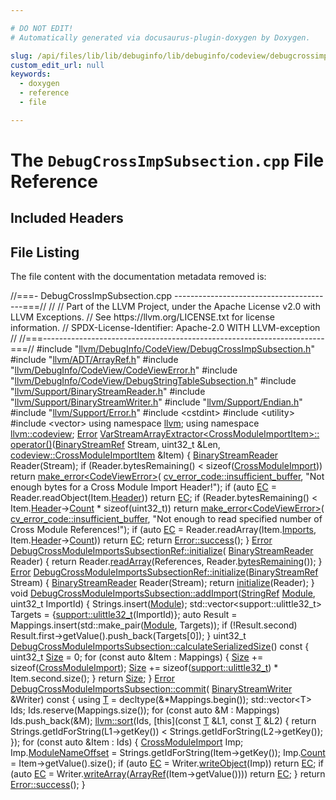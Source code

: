 ```yaml
---

# DO NOT EDIT!
# Automatically generated via docusaurus-plugin-doxygen by Doxygen.

slug: /api/files/lib/lib/debuginfo/lib/debuginfo/codeview/debugcrossimpsubsection-cpp
custom_edit_url: null
keywords:
  - doxygen
  - reference
  - file

---
```





# The `DebugCrossImpSubsection.cpp` File Reference

<DoxygenPage pluginConfig={pluginConfig}>



## Included Headers

<IncludesList>
<IncludesListItem
  filePath="llvm/DebugInfo/CodeView/DebugCrossImpSubsection.h"
  permalink="/docs/api/files/include/include/llvm/include/llvm/debuginfo/include/llvm/debuginfo/codeview/debugcrossimpsubsection-h"
  isLocal="true" />
<IncludesListItem
  filePath="llvm/ADT/ArrayRef.h"
  permalink="/docs/api/files/include/include/llvm/include/llvm/adt/arrayref-h"
  isLocal="true" />
<IncludesListItem
  filePath="llvm/DebugInfo/CodeView/CodeViewError.h"
  permalink="/docs/api/files/include/include/llvm/include/llvm/debuginfo/include/llvm/debuginfo/codeview/codeviewerror-h"
  isLocal="true" />
<IncludesListItem
  filePath="llvm/DebugInfo/CodeView/DebugStringTableSubsection.h"
  permalink="/docs/api/files/include/include/llvm/include/llvm/debuginfo/include/llvm/debuginfo/codeview/debugstringtablesubsection-h"
  isLocal="true" />
<IncludesListItem
  filePath="llvm/Support/BinaryStreamReader.h"
  permalink="/docs/api/files/include/include/llvm/include/llvm/support/binarystreamreader-h"
  isLocal="true" />
<IncludesListItem
  filePath="llvm/Support/BinaryStreamWriter.h"
  permalink="/docs/api/files/include/include/llvm/include/llvm/support/binarystreamwriter-h"
  isLocal="true" />
<IncludesListItem
  filePath="llvm/Support/Endian.h"
  permalink="/docs/api/files/include/include/llvm/include/llvm/support/endian-h"
  isLocal="true" />
<IncludesListItem
  filePath="llvm/Support/Error.h"
  permalink="/docs/api/files/include/include/llvm/include/llvm/support/error-h"
  isLocal="true" />
<IncludesListItem
  filePath="cstdint"
  permalink=""
  isLocal="false" />
<IncludesListItem
  filePath="utility"
  permalink=""
  isLocal="false" />
<IncludesListItem
  filePath="vector"
  permalink=""
  isLocal="false" />
</IncludesList>


## File Listing

The file content with the documentation metadata removed is:

<ProgramListing>

<Link id="l00001" /><CodeLine lineNumber="1"><Highlight kind="comment">//===- DebugCrossImpSubsection.cpp ----------------------------------------===//</Highlight><Highlight kind="normal"></Highlight></CodeLine>
<Link id="l00002" /><CodeLine lineNumber="2"><Highlight kind="normal"></Highlight><Highlight kind="comment">//</Highlight><Highlight kind="normal"></Highlight></CodeLine>
<Link id="l00003" /><CodeLine lineNumber="3"><Highlight kind="normal"></Highlight><Highlight kind="comment">// Part of the LLVM Project, under the Apache License v2.0 with LLVM Exceptions.</Highlight><Highlight kind="normal"></Highlight></CodeLine>
<Link id="l00004" /><CodeLine lineNumber="4"><Highlight kind="normal"></Highlight><Highlight kind="comment">// See https://llvm.org/LICENSE.txt for license information.</Highlight><Highlight kind="normal"></Highlight></CodeLine>
<Link id="l00005" /><CodeLine lineNumber="5"><Highlight kind="normal"></Highlight><Highlight kind="comment">// SPDX-License-Identifier: Apache-2.0 WITH LLVM-exception</Highlight><Highlight kind="normal"></Highlight></CodeLine>
<Link id="l00006" /><CodeLine lineNumber="6"><Highlight kind="normal"></Highlight><Highlight kind="comment">//</Highlight><Highlight kind="normal"></Highlight></CodeLine>
<Link id="l00007" /><CodeLine lineNumber="7"><Highlight kind="normal"></Highlight><Highlight kind="comment">//===----------------------------------------------------------------------===//</Highlight><Highlight kind="normal"></Highlight></CodeLine>
<Link id="l00008" /><CodeLine lineNumber="8"><Highlight kind="normal"></Highlight></CodeLine>
<Link id="l00009" /><CodeLine lineNumber="9"><Highlight kind="normal"></Highlight><Highlight kind="preprocessor">#include &quot;<a href="/docs/api/files/include/include/llvm/include/llvm/debuginfo/include/llvm/debuginfo/codeview/debugcrossimpsubsection-h">llvm/DebugInfo/CodeView/DebugCrossImpSubsection.h</a>&quot;</Highlight><Highlight kind="normal"></Highlight></CodeLine>
<Link id="l00010" /><CodeLine lineNumber="10"><Highlight kind="normal"></Highlight><Highlight kind="preprocessor">#include &quot;<a href="/docs/api/files/include/include/llvm/include/llvm/adt/arrayref-h">llvm/ADT/ArrayRef.h</a>&quot;</Highlight><Highlight kind="normal"></Highlight></CodeLine>
<Link id="l00011" /><CodeLine lineNumber="11"><Highlight kind="normal"></Highlight><Highlight kind="preprocessor">#include &quot;<a href="/docs/api/files/include/include/llvm/include/llvm/debuginfo/include/llvm/debuginfo/codeview/codeviewerror-h">llvm/DebugInfo/CodeView/CodeViewError.h</a>&quot;</Highlight><Highlight kind="normal"></Highlight></CodeLine>
<Link id="l00012" /><CodeLine lineNumber="12"><Highlight kind="normal"></Highlight><Highlight kind="preprocessor">#include &quot;<a href="/docs/api/files/include/include/llvm/include/llvm/debuginfo/include/llvm/debuginfo/codeview/debugstringtablesubsection-h">llvm/DebugInfo/CodeView/DebugStringTableSubsection.h</a>&quot;</Highlight><Highlight kind="normal"></Highlight></CodeLine>
<Link id="l00013" /><CodeLine lineNumber="13"><Highlight kind="normal"></Highlight><Highlight kind="preprocessor">#include &quot;<a href="/docs/api/files/include/include/llvm/include/llvm/support/binarystreamreader-h">llvm/Support/BinaryStreamReader.h</a>&quot;</Highlight><Highlight kind="normal"></Highlight></CodeLine>
<Link id="l00014" /><CodeLine lineNumber="14"><Highlight kind="normal"></Highlight><Highlight kind="preprocessor">#include &quot;<a href="/docs/api/files/include/include/llvm/include/llvm/support/binarystreamwriter-h">llvm/Support/BinaryStreamWriter.h</a>&quot;</Highlight><Highlight kind="normal"></Highlight></CodeLine>
<Link id="l00015" /><CodeLine lineNumber="15"><Highlight kind="normal"></Highlight><Highlight kind="preprocessor">#include &quot;<a href="/docs/api/files/include/include/llvm/include/llvm/support/endian-h">llvm/Support/Endian.h</a>&quot;</Highlight><Highlight kind="normal"></Highlight></CodeLine>
<Link id="l00016" /><CodeLine lineNumber="16"><Highlight kind="normal"></Highlight><Highlight kind="preprocessor">#include &quot;<a href="/docs/api/files/include/include/llvm/include/llvm/support/error-h">llvm/Support/Error.h</a>&quot;</Highlight><Highlight kind="normal"></Highlight></CodeLine>
<Link id="l00017" /><CodeLine lineNumber="17"><Highlight kind="normal"></Highlight><Highlight kind="preprocessor">#include &lt;cstdint&gt;</Highlight><Highlight kind="normal"></Highlight></CodeLine>
<Link id="l00018" /><CodeLine lineNumber="18"><Highlight kind="normal"></Highlight><Highlight kind="preprocessor">#include &lt;utility&gt;</Highlight><Highlight kind="normal"></Highlight></CodeLine>
<Link id="l00019" /><CodeLine lineNumber="19"><Highlight kind="normal"></Highlight><Highlight kind="preprocessor">#include &lt;vector&gt;</Highlight><Highlight kind="normal"></Highlight></CodeLine>
<Link id="l00020" /><CodeLine lineNumber="20"><Highlight kind="normal"></Highlight></CodeLine>
<Link id="l00021" /><CodeLine lineNumber="21"><Highlight kind="normal"></Highlight><Highlight kind="keyword">using namespace </Highlight><Highlight kind="normal"><a href="/docs/api/namespaces/llvm">llvm</a>;</Highlight></CodeLine>
<Link id="l00022" /><CodeLine lineNumber="22"><Highlight kind="normal"></Highlight><Highlight kind="keyword">using namespace </Highlight><Highlight kind="normal"><a href="/docs/api/namespaces/llvm/codeview">llvm::codeview</a>;</Highlight></CodeLine>
<Link id="l00023" /><CodeLine lineNumber="23"><Highlight kind="normal"></Highlight></CodeLine>
<Link id="l00024" /><CodeLine lineNumber="24"><Highlight kind="normal"><a href="/docs/api/classes/llvm/error">Error</a> <a href="/docs/api/structs/llvm/varstreamarrayextractor/#a4e7a87abc173694df4fd4f9255636528">VarStreamArrayExtractor&lt;CrossModuleImportItem&gt;::</a></Highlight></CodeLine>
<Link id="l00025" /><CodeLine lineNumber="25"><Highlight kind="normal"><a href="/docs/api/structs/llvm/varstreamarrayextractor/#a4e7a87abc173694df4fd4f9255636528">operator()</a>(<a href="/docs/api/classes/llvm/binarystreamref">BinaryStreamRef</a> Stream, uint32&#95;t &amp;Len,</Highlight></CodeLine>
<Link id="l00026" /><CodeLine lineNumber="26"><Highlight kind="normal">           <a href="/docs/api/structs/llvm/codeview/crossmoduleimportitem">codeview::CrossModuleImportItem</a> &amp;Item) &#123;</Highlight></CodeLine>
<Link id="l00027" /><CodeLine lineNumber="27"><Highlight kind="normal">  <a href="/docs/api/classes/llvm/binarystreamreader">BinaryStreamReader</a> Reader(Stream);</Highlight></CodeLine>
<Link id="l00028" /><CodeLine lineNumber="28"><Highlight kind="normal">  </Highlight><Highlight kind="keywordflow">if</Highlight><Highlight kind="normal"> (Reader.bytesRemaining() &lt; </Highlight><Highlight kind="keyword">sizeof</Highlight><Highlight kind="normal">(<a href="/docs/api/structs/llvm/codeview/crossmoduleimport">CrossModuleImport</a>))</Highlight></CodeLine>
<Link id="l00029" /><CodeLine lineNumber="29"><Highlight kind="normal">    </Highlight><Highlight kind="keywordflow">return</Highlight><Highlight kind="normal"> <a href="/docs/api/namespaces/llvm/#a9999bd897fc8a1648bd69b36fee2d357">make&#95;error&lt;CodeViewError&gt;</a>(</Highlight></CodeLine>
<Link id="l00030" /><CodeLine lineNumber="30"><Highlight kind="normal">        <a href="/docs/api/namespaces/llvm/codeview/#a0e494c491fad71e29cc10efce7c59f6ca30d5ef9a8eb9e9530b28192db6bd88b0">cv&#95;error&#95;code::insufficient&#95;buffer</a>,</Highlight></CodeLine>
<Link id="l00031" /><CodeLine lineNumber="31"><Highlight kind="normal">        </Highlight><Highlight kind="stringliteral">&quot;Not enough bytes for a Cross Module Import Header!&quot;</Highlight><Highlight kind="normal">);</Highlight></CodeLine>
<Link id="l00032" /><CodeLine lineNumber="32"><Highlight kind="normal">  </Highlight><Highlight kind="keywordflow">if</Highlight><Highlight kind="normal"> (</Highlight><Highlight kind="keyword">auto</Highlight><Highlight kind="normal"> <a href="/docs/api/namespaces/llvm/codeview/#a2e1cbb0e2bd7a35ed99c31853dc45374a3fd6b696867d70225deda7868308679b">EC</a> = Reader.readObject(Item.<a href="/docs/api/structs/llvm/codeview/crossmoduleimportitem/#a881da5e8f7e165f38c87678d90899cb2">Header</a>))</Highlight></CodeLine>
<Link id="l00033" /><CodeLine lineNumber="33"><Highlight kind="normal">    </Highlight><Highlight kind="keywordflow">return</Highlight><Highlight kind="normal"> <a href="/docs/api/namespaces/llvm/codeview/#a2e1cbb0e2bd7a35ed99c31853dc45374a3fd6b696867d70225deda7868308679b">EC</a>;</Highlight></CodeLine>
<Link id="l00034" /><CodeLine lineNumber="34"><Highlight kind="normal">  </Highlight><Highlight kind="keywordflow">if</Highlight><Highlight kind="normal"> (Reader.bytesRemaining() &lt; Item.<a href="/docs/api/structs/llvm/codeview/crossmoduleimportitem/#a881da5e8f7e165f38c87678d90899cb2">Header</a>-&gt;<a href="/docs/api/structs/llvm/codeview/crossmoduleimport/#a5bf9b0b0dfbf2da1d40cbaf3b5520a5e">Count</a> &#42; </Highlight><Highlight kind="keyword">sizeof</Highlight><Highlight kind="normal">(uint32&#95;t))</Highlight></CodeLine>
<Link id="l00035" /><CodeLine lineNumber="35"><Highlight kind="normal">    </Highlight><Highlight kind="keywordflow">return</Highlight><Highlight kind="normal"> <a href="/docs/api/namespaces/llvm/#a9999bd897fc8a1648bd69b36fee2d357">make&#95;error&lt;CodeViewError&gt;</a>(</Highlight></CodeLine>
<Link id="l00036" /><CodeLine lineNumber="36"><Highlight kind="normal">        <a href="/docs/api/namespaces/llvm/codeview/#a0e494c491fad71e29cc10efce7c59f6ca30d5ef9a8eb9e9530b28192db6bd88b0">cv&#95;error&#95;code::insufficient&#95;buffer</a>,</Highlight></CodeLine>
<Link id="l00037" /><CodeLine lineNumber="37"><Highlight kind="normal">        </Highlight><Highlight kind="stringliteral">&quot;Not enough to read specified number of Cross Module References!&quot;</Highlight><Highlight kind="normal">);</Highlight></CodeLine>
<Link id="l00038" /><CodeLine lineNumber="38"><Highlight kind="normal">  </Highlight><Highlight kind="keywordflow">if</Highlight><Highlight kind="normal"> (</Highlight><Highlight kind="keyword">auto</Highlight><Highlight kind="normal"> <a href="/docs/api/namespaces/llvm/codeview/#a2e1cbb0e2bd7a35ed99c31853dc45374a3fd6b696867d70225deda7868308679b">EC</a> = Reader.readArray(Item.<a href="/docs/api/structs/llvm/codeview/crossmoduleimportitem/#a114c9f632e77cbd049d88864c3bab5f3">Imports</a>, Item.<a href="/docs/api/structs/llvm/codeview/crossmoduleimportitem/#a881da5e8f7e165f38c87678d90899cb2">Header</a>-&gt;<a href="/docs/api/structs/llvm/codeview/crossmoduleimport/#a5bf9b0b0dfbf2da1d40cbaf3b5520a5e">Count</a>))</Highlight></CodeLine>
<Link id="l00039" /><CodeLine lineNumber="39"><Highlight kind="normal">    </Highlight><Highlight kind="keywordflow">return</Highlight><Highlight kind="normal"> <a href="/docs/api/namespaces/llvm/codeview/#a2e1cbb0e2bd7a35ed99c31853dc45374a3fd6b696867d70225deda7868308679b">EC</a>;</Highlight></CodeLine>
<Link id="l00040" /><CodeLine lineNumber="40"><Highlight kind="normal">  </Highlight><Highlight kind="keywordflow">return</Highlight><Highlight kind="normal"> <a href="/docs/api/classes/llvm/error/#a4dfd0813c3d0e0a30439b5a3e9196b59">Error::success</a>();</Highlight></CodeLine>
<Link id="l00041" /><CodeLine lineNumber="41"><Highlight kind="normal">&#125;</Highlight></CodeLine>
<Link id="l00042" /><CodeLine lineNumber="42"><Highlight kind="normal"></Highlight></CodeLine>
<Link id="l00043" /><CodeLine lineNumber="43" lineLink="/docs/api/classes/llvm/codeview/debugcrossmoduleimportssubsectionref/#a96c8b8995d83c6be3aae8e3d6bf567d7"><Highlight kind="normal"><a href="/docs/api/classes/llvm/error">Error</a> <a href="/docs/api/classes/llvm/codeview/debugcrossmoduleimportssubsectionref/#a96c8b8995d83c6be3aae8e3d6bf567d7">DebugCrossModuleImportsSubsectionRef::initialize</a>(</Highlight></CodeLine>
<Link id="l00044" /><CodeLine lineNumber="44"><Highlight kind="normal">    <a href="/docs/api/classes/llvm/binarystreamreader">BinaryStreamReader</a> Reader) &#123;</Highlight></CodeLine>
<Link id="l00045" /><CodeLine lineNumber="45"><Highlight kind="normal">  </Highlight><Highlight kind="keywordflow">return</Highlight><Highlight kind="normal"> Reader.<a href="/docs/api/classes/llvm/binarystreamreader/#ab88a8b3835c1028f8fd6c2b23f396d30">readArray</a>(References, Reader.<a href="/docs/api/classes/llvm/binarystreamreader/#a81b49f753bf7db44da6cf4b0fc59b76e">bytesRemaining</a>());</Highlight></CodeLine>
<Link id="l00046" /><CodeLine lineNumber="46"><Highlight kind="normal">&#125;</Highlight></CodeLine>
<Link id="l00047" /><CodeLine lineNumber="47"><Highlight kind="normal"></Highlight></CodeLine>
<Link id="l00048" /><CodeLine lineNumber="48" lineLink="/docs/api/classes/llvm/codeview/debugcrossmoduleimportssubsectionref/#ad40e576b4a7ec0eb82dc6b3e67140f84"><Highlight kind="normal"><a href="/docs/api/classes/llvm/error">Error</a> <a href="/docs/api/classes/llvm/codeview/debugcrossmoduleimportssubsectionref/#a96c8b8995d83c6be3aae8e3d6bf567d7">DebugCrossModuleImportsSubsectionRef::initialize</a>(<a href="/docs/api/classes/llvm/binarystreamref">BinaryStreamRef</a> Stream) &#123;</Highlight></CodeLine>
<Link id="l00049" /><CodeLine lineNumber="49"><Highlight kind="normal">  <a href="/docs/api/classes/llvm/binarystreamreader">BinaryStreamReader</a> Reader(Stream);</Highlight></CodeLine>
<Link id="l00050" /><CodeLine lineNumber="50"><Highlight kind="normal">  </Highlight><Highlight kind="keywordflow">return</Highlight><Highlight kind="normal"> <a href="/docs/api/classes/llvm/codeview/debugcrossmoduleimportssubsectionref/#a96c8b8995d83c6be3aae8e3d6bf567d7">initialize</a>(Reader);</Highlight></CodeLine>
<Link id="l00051" /><CodeLine lineNumber="51"><Highlight kind="normal">&#125;</Highlight></CodeLine>
<Link id="l00052" /><CodeLine lineNumber="52"><Highlight kind="normal"></Highlight></CodeLine>
<Link id="l00053" /><CodeLine lineNumber="53" lineLink="/docs/api/classes/llvm/codeview/debugcrossmoduleimportssubsection/#a1209350693a5a00201ab9b8d06cf2586"><Highlight kind="normal"></Highlight><Highlight kind="keywordtype">void</Highlight><Highlight kind="normal"> <a href="/docs/api/classes/llvm/codeview/debugcrossmoduleimportssubsection/#a1209350693a5a00201ab9b8d06cf2586">DebugCrossModuleImportsSubsection::addImport</a>(<a href="/docs/api/classes/llvm/stringref">StringRef</a> <a href="/docs/api/classes/llvm/module">Module</a>,</Highlight></CodeLine>
<Link id="l00054" /><CodeLine lineNumber="54"><Highlight kind="normal">                                                  uint32&#95;t ImportId) &#123;</Highlight></CodeLine>
<Link id="l00055" /><CodeLine lineNumber="55"><Highlight kind="normal">  Strings.insert(<a href="/docs/api/classes/llvm/module">Module</a>);</Highlight></CodeLine>
<Link id="l00056" /><CodeLine lineNumber="56"><Highlight kind="normal">  std::vector&lt;support::ulittle32&#95;t&gt; Targets = &#123;<a href="/docs/api/namespaces/llvm/support/#a206b37274fa3e908017da357d12724d1">support::ulittle32&#95;t</a>(ImportId)&#125;;</Highlight></CodeLine>
<Link id="l00057" /><CodeLine lineNumber="57"><Highlight kind="normal">  </Highlight><Highlight kind="keyword">auto</Highlight><Highlight kind="normal"> Result = Mappings.insert(std::make&#95;pair(<a href="/docs/api/classes/llvm/module">Module</a>, Targets));</Highlight></CodeLine>
<Link id="l00058" /><CodeLine lineNumber="58"><Highlight kind="normal">  </Highlight><Highlight kind="keywordflow">if</Highlight><Highlight kind="normal"> (!Result.second)</Highlight></CodeLine>
<Link id="l00059" /><CodeLine lineNumber="59"><Highlight kind="normal">    Result.first-&gt;getValue().push&#95;back(Targets&#91;0&#93;);</Highlight></CodeLine>
<Link id="l00060" /><CodeLine lineNumber="60"><Highlight kind="normal">&#125;</Highlight></CodeLine>
<Link id="l00061" /><CodeLine lineNumber="61"><Highlight kind="normal"></Highlight></CodeLine>
<Link id="l00062" /><CodeLine lineNumber="62" lineLink="/docs/api/classes/llvm/codeview/debugcrossmoduleimportssubsection/#a80aaea656f51009cc8272a4ae95180fe"><Highlight kind="normal">uint32&#95;t <a href="/docs/api/classes/llvm/codeview/debugcrossmoduleimportssubsection/#a80aaea656f51009cc8272a4ae95180fe">DebugCrossModuleImportsSubsection::calculateSerializedSize</a>()</Highlight><Highlight kind="keyword"> const </Highlight><Highlight kind="normal">&#123;</Highlight></CodeLine>
<Link id="l00063" /><CodeLine lineNumber="63"><Highlight kind="normal">  uint32&#95;t <a href="/docs/api/files/lib/lib/analysis/inlineorder-cpp/#a7ee6f0cb51c3b9056199e9a0001fe8c3a6f6cb72d544962fa333e2e34ce64f719">Size</a> = 0;</Highlight></CodeLine>
<Link id="l00064" /><CodeLine lineNumber="64"><Highlight kind="normal">  </Highlight><Highlight kind="keywordflow">for</Highlight><Highlight kind="normal"> (</Highlight><Highlight kind="keyword">const</Highlight><Highlight kind="normal"> </Highlight><Highlight kind="keyword">auto</Highlight><Highlight kind="normal"> &amp;Item : Mappings) &#123;</Highlight></CodeLine>
<Link id="l00065" /><CodeLine lineNumber="65"><Highlight kind="normal">    <a href="/docs/api/files/lib/lib/analysis/inlineorder-cpp/#a7ee6f0cb51c3b9056199e9a0001fe8c3a6f6cb72d544962fa333e2e34ce64f719">Size</a> += </Highlight><Highlight kind="keyword">sizeof</Highlight><Highlight kind="normal">(<a href="/docs/api/structs/llvm/codeview/crossmoduleimport">CrossModuleImport</a>);</Highlight></CodeLine>
<Link id="l00066" /><CodeLine lineNumber="66"><Highlight kind="normal">    <a href="/docs/api/files/lib/lib/analysis/inlineorder-cpp/#a7ee6f0cb51c3b9056199e9a0001fe8c3a6f6cb72d544962fa333e2e34ce64f719">Size</a> += </Highlight><Highlight kind="keyword">sizeof</Highlight><Highlight kind="normal">(<a href="/docs/api/namespaces/llvm/support/#a206b37274fa3e908017da357d12724d1">support::ulittle32&#95;t</a>) &#42; Item.second.size();</Highlight></CodeLine>
<Link id="l00067" /><CodeLine lineNumber="67"><Highlight kind="normal">  &#125;</Highlight></CodeLine>
<Link id="l00068" /><CodeLine lineNumber="68"><Highlight kind="normal">  </Highlight><Highlight kind="keywordflow">return</Highlight><Highlight kind="normal"> <a href="/docs/api/files/lib/lib/analysis/inlineorder-cpp/#a7ee6f0cb51c3b9056199e9a0001fe8c3a6f6cb72d544962fa333e2e34ce64f719">Size</a>;</Highlight></CodeLine>
<Link id="l00069" /><CodeLine lineNumber="69"><Highlight kind="normal">&#125;</Highlight></CodeLine>
<Link id="l00070" /><CodeLine lineNumber="70"><Highlight kind="normal"></Highlight></CodeLine>
<Link id="l00071" /><CodeLine lineNumber="71" lineLink="/docs/api/classes/llvm/codeview/debugcrossmoduleimportssubsection/#aebce5198b2ec2800c0f08a15e0dce8a6"><Highlight kind="normal"><a href="/docs/api/classes/llvm/error">Error</a> <a href="/docs/api/classes/llvm/codeview/debugcrossmoduleimportssubsection/#aebce5198b2ec2800c0f08a15e0dce8a6">DebugCrossModuleImportsSubsection::commit</a>(</Highlight></CodeLine>
<Link id="l00072" /><CodeLine lineNumber="72"><Highlight kind="normal">    <a href="/docs/api/classes/llvm/binarystreamwriter">BinaryStreamWriter</a> &amp;Writer)</Highlight><Highlight kind="keyword"> const </Highlight><Highlight kind="normal">&#123;</Highlight></CodeLine>
<Link id="l00073" /><CodeLine lineNumber="73"><Highlight kind="normal">  </Highlight><Highlight kind="keyword">using </Highlight><Highlight kind="normal"><a href="/docs/api/files/lib/lib/target/lib/target/mips/mips16isellowering-cpp/#a0acb682b8260ab1c60b918599864e2e5">T</a> = </Highlight><Highlight kind="keyword">decltype</Highlight><Highlight kind="normal">(&amp;&#42;Mappings.begin());</Highlight></CodeLine>
<Link id="l00074" /><CodeLine lineNumber="74"><Highlight kind="normal">  std::vector&lt;T&gt; Ids;</Highlight></CodeLine>
<Link id="l00075" /><CodeLine lineNumber="75"><Highlight kind="normal">  Ids.reserve(Mappings.size());</Highlight></CodeLine>
<Link id="l00076" /><CodeLine lineNumber="76"><Highlight kind="normal"></Highlight></CodeLine>
<Link id="l00077" /><CodeLine lineNumber="77"><Highlight kind="normal">  </Highlight><Highlight kind="keywordflow">for</Highlight><Highlight kind="normal"> (</Highlight><Highlight kind="keyword">const</Highlight><Highlight kind="normal"> </Highlight><Highlight kind="keyword">auto</Highlight><Highlight kind="normal"> &amp;M : Mappings)</Highlight></CodeLine>
<Link id="l00078" /><CodeLine lineNumber="78"><Highlight kind="normal">    Ids.push&#95;back(&amp;M);</Highlight></CodeLine>
<Link id="l00079" /><CodeLine lineNumber="79"><Highlight kind="normal"></Highlight></CodeLine>
<Link id="l00080" /><CodeLine lineNumber="80"><Highlight kind="normal">  <a href="/docs/api/namespaces/llvm/#a74cdbd1e4f731e7d7cd83461b8b1de0b">llvm::sort</a>(Ids, &#91;</Highlight><Highlight kind="keyword">this</Highlight><Highlight kind="normal">&#93;(</Highlight><Highlight kind="keyword">const</Highlight><Highlight kind="normal"> <a href="/docs/api/files/lib/lib/target/lib/target/mips/mips16isellowering-cpp/#a0acb682b8260ab1c60b918599864e2e5">T</a> &amp;L1, </Highlight><Highlight kind="keyword">const</Highlight><Highlight kind="normal"> <a href="/docs/api/files/lib/lib/target/lib/target/mips/mips16isellowering-cpp/#a0acb682b8260ab1c60b918599864e2e5">T</a> &amp;L2) &#123;</Highlight></CodeLine>
<Link id="l00081" /><CodeLine lineNumber="81"><Highlight kind="normal">    </Highlight><Highlight kind="keywordflow">return</Highlight><Highlight kind="normal"> Strings.getIdForString(L1-&gt;getKey()) &lt;</Highlight></CodeLine>
<Link id="l00082" /><CodeLine lineNumber="82"><Highlight kind="normal">           Strings.getIdForString(L2-&gt;getKey());</Highlight></CodeLine>
<Link id="l00083" /><CodeLine lineNumber="83"><Highlight kind="normal">  &#125;);</Highlight></CodeLine>
<Link id="l00084" /><CodeLine lineNumber="84"><Highlight kind="normal"></Highlight></CodeLine>
<Link id="l00085" /><CodeLine lineNumber="85"><Highlight kind="normal">  </Highlight><Highlight kind="keywordflow">for</Highlight><Highlight kind="normal"> (</Highlight><Highlight kind="keyword">const</Highlight><Highlight kind="normal"> </Highlight><Highlight kind="keyword">auto</Highlight><Highlight kind="normal"> &amp;Item : Ids) &#123;</Highlight></CodeLine>
<Link id="l00086" /><CodeLine lineNumber="86"><Highlight kind="normal">    <a href="/docs/api/structs/llvm/codeview/crossmoduleimport">CrossModuleImport</a> Imp;</Highlight></CodeLine>
<Link id="l00087" /><CodeLine lineNumber="87"><Highlight kind="normal">    Imp.<a href="/docs/api/structs/llvm/codeview/crossmoduleimport/#ab88e42fd4e3d3c8ad3e82f183239c68f">ModuleNameOffset</a> = Strings.getIdForString(Item-&gt;getKey());</Highlight></CodeLine>
<Link id="l00088" /><CodeLine lineNumber="88"><Highlight kind="normal">    Imp.<a href="/docs/api/structs/llvm/codeview/crossmoduleimport/#a5bf9b0b0dfbf2da1d40cbaf3b5520a5e">Count</a> = Item-&gt;getValue().size();</Highlight></CodeLine>
<Link id="l00089" /><CodeLine lineNumber="89"><Highlight kind="normal">    </Highlight><Highlight kind="keywordflow">if</Highlight><Highlight kind="normal"> (</Highlight><Highlight kind="keyword">auto</Highlight><Highlight kind="normal"> <a href="/docs/api/namespaces/llvm/codeview/#a2e1cbb0e2bd7a35ed99c31853dc45374a3fd6b696867d70225deda7868308679b">EC</a> = Writer.<a href="/docs/api/classes/llvm/binarystreamwriter/#ae73ad246f9f1adc35f0ce49fc089b52a">writeObject</a>(Imp))</Highlight></CodeLine>
<Link id="l00090" /><CodeLine lineNumber="90"><Highlight kind="normal">      </Highlight><Highlight kind="keywordflow">return</Highlight><Highlight kind="normal"> <a href="/docs/api/namespaces/llvm/codeview/#a2e1cbb0e2bd7a35ed99c31853dc45374a3fd6b696867d70225deda7868308679b">EC</a>;</Highlight></CodeLine>
<Link id="l00091" /><CodeLine lineNumber="91"><Highlight kind="normal">    </Highlight><Highlight kind="keywordflow">if</Highlight><Highlight kind="normal"> (</Highlight><Highlight kind="keyword">auto</Highlight><Highlight kind="normal"> <a href="/docs/api/namespaces/llvm/codeview/#a2e1cbb0e2bd7a35ed99c31853dc45374a3fd6b696867d70225deda7868308679b">EC</a> = Writer.<a href="/docs/api/classes/llvm/binarystreamwriter/#a1e5febb5c471f88c785519a211871b01">writeArray</a>(<a href="/docs/api/classes/llvm/arrayref">ArrayRef</a>(Item-&gt;getValue())))</Highlight></CodeLine>
<Link id="l00092" /><CodeLine lineNumber="92"><Highlight kind="normal">      </Highlight><Highlight kind="keywordflow">return</Highlight><Highlight kind="normal"> <a href="/docs/api/namespaces/llvm/codeview/#a2e1cbb0e2bd7a35ed99c31853dc45374a3fd6b696867d70225deda7868308679b">EC</a>;</Highlight></CodeLine>
<Link id="l00093" /><CodeLine lineNumber="93"><Highlight kind="normal">  &#125;</Highlight></CodeLine>
<Link id="l00094" /><CodeLine lineNumber="94"><Highlight kind="normal">  </Highlight><Highlight kind="keywordflow">return</Highlight><Highlight kind="normal"> <a href="/docs/api/classes/llvm/error/#a4dfd0813c3d0e0a30439b5a3e9196b59">Error::success</a>();</Highlight></CodeLine>
<Link id="l00095" /><CodeLine lineNumber="95"><Highlight kind="normal">&#125;</Highlight></CodeLine>

</ProgramListing>


</DoxygenPage>
